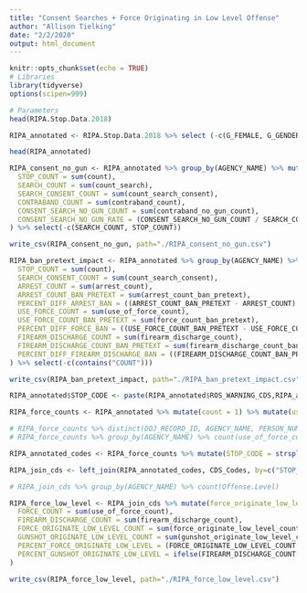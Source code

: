 ```yaml
---
title: "Consent Searches + Force Originating in Low Level Offense"
author: "Allison Tielking"
date: "2/2/2020"
output: html_document
---
```


```r
knitr::opts_chunk$set(echo = TRUE)
# Libraries
library(tidyverse)
options(scipen=999)
```


```r
# Parameters
head(RIPA.Stop.Data.2018)

RIPA_annotated <- RIPA.Stop.Data.2018 %>% select (-c(G_FEMALE, G_GENDER_NONCONFORMING, G_MALE, G_TRANSGENDER_MAN, G_TRANSGENDER_WOMAN, G_FULL, G_MULTIGENDER)) %>% select(1:14, GENDER, everything()) %>% mutate(ADS_SEARCH_PERSON = replace_na(ADS_SEARCH_PERSON, 0)) %>% mutate(ADS_SEARCH_PROPERTY = replace_na(ADS_SEARCH_PROPERTY, 0)) %>% mutate(BFS_CONSENT_GIVEN = replace_na(BFS_CONSENT_GIVEN, 0)) %>% mutate(BFS_OFFICER_SAFETY = replace_na(BFS_OFFICER_SAFETY, 0)) %>% mutate(BFS_SEARCH_WARRANT = replace_na(BFS_SEARCH_WARRANT, 0)) %>% mutate(BFS_PAROLE = replace_na(BFS_PAROLE, 0)) %>% mutate(BFS_SUSPECT_WEAPON = replace_na(BFS_SUSPECT_WEAPON, 0)) %>% mutate(BFS_VISIBLE_CONTRABAND = replace_na(BFS_VISIBLE_CONTRABAND, 0)) %>% mutate(BFS_ODOR_CONTRABAND = replace_na(BFS_ODOR_CONTRABAND, 0)) %>% mutate(BFS_CANINE_DETECT = replace_na(BFS_CANINE_DETECT, 0)) %>% mutate(BFS_EVIDENCE = replace_na(BFS_EVIDENCE, 0)) %>% mutate(BFS_INCIDENT = replace_na(BFS_INCIDENT, 0)) %>% mutate(BFS_EXIGENT_CIRCUM = replace_na(BFS_EXIGENT_CIRCUM, 0)) %>% mutate(BFS_VEHICLE_INVENT = replace_na(BFS_VEHICLE_INVENT, 0)) %>% mutate(BFS_SCHOOL_POLICY = replace_na(BFS_SCHOOL_POLICY, 0))

head(RIPA_annotated)
```


```r
RIPA_consent_no_gun <- RIPA_annotated %>% group_by(AGENCY_NAME) %>% mutate(count = 1) %>% mutate(count_search = ifelse(ADS_SEARCH_PERSON == 1 |  ADS_SEARCH_PROPERTY == 1, 1, 0)) %>% mutate(count_search_consent = ifelse(count_search == 1 & (BFS_CONSENT_GIVEN == 1 & BFS_OFFICER_SAFETY == 0 & BFS_SEARCH_WARRANT == 0 & BFS_PAROLE == 0 & BFS_SUSPECT_WEAPON == 0 & BFS_VISIBLE_CONTRABAND == 0 & BFS_ODOR_CONTRABAND == 0 & BFS_CANINE_DETECT == 0 & BFS_EVIDENCE == 0 & BFS_INCIDENT == 0 & BFS_EXIGENT_CIRCUM == 0 & BFS_VEHICLE_INVENT == 0 & BFS_SCHOOL_POLICY == 0), 1, 0)) %>% mutate(contraband_count = ifelse(CED_NONE_CONTRABAND == 0 & count_search == 1, 1, 0)) %>% mutate(contraband_no_gun_count = count_search_consent == 1 & CED_FIREARM == 0) %>% mutate(consent_search_no_weapon_count = contraband_no_gun_count == 1 & count_search_consent == 1) %>% summarize(
  STOP_COUNT = sum(count),
  SEARCH_COUNT = sum(count_search),
  SEARCH_CONSENT_COUNT = sum(count_search_consent),
  CONTRABAND_COUNT = sum(contraband_count),
  CONSENT_SEARCH_NO_GUN_COUNT = sum(contraband_no_gun_count),
  CONSENT_SEARCH_NO_GUN_RATE = (CONSENT_SEARCH_NO_GUN_COUNT / SEARCH_CONSENT_COUNT) * 100
) %>% select(-c(SEARCH_COUNT, STOP_COUNT))

write_csv(RIPA_consent_no_gun, path="./RIPA_consent_no_gun.csv")

```

```r
RIPA_ban_pretext_impact <- RIPA_annotated %>% group_by(AGENCY_NAME) %>% mutate(count = 1) %>% mutate(count_search = ifelse(ADS_SEARCH_PERSON == 1 |  ADS_SEARCH_PROPERTY == 1, 1, 0)) %>% mutate(count_search_consent = ifelse(count_search == 1 & (BFS_CONSENT_GIVEN == 1 & BFS_OFFICER_SAFETY == 0 & BFS_SEARCH_WARRANT == 0 & BFS_PAROLE == 0 & BFS_SUSPECT_WEAPON == 0 & BFS_VISIBLE_CONTRABAND == 0 & BFS_ODOR_CONTRABAND == 0 & BFS_CANINE_DETECT == 0 & BFS_EVIDENCE == 0 & BFS_INCIDENT == 0 & BFS_EXIGENT_CIRCUM == 0 & BFS_VEHICLE_INVENT == 0 & BFS_SCHOOL_POLICY == 0), 1, 0)) %>% mutate(arrest_count = ifelse(ROS_CUSTODIAL_WITHOUT_WARRANT == 1, 1, 0)) %>% mutate(use_of_force_count = ifelse(ADS_FIREARM_POINT == 1 | ADS_FIREARM_DISCHARGE == 1 | ADS_BATON == 1 | ADS_CHEM_SPRAY == 1 | ADS_IMPACT_DISCHARGE == 1 | ADS_CANINE_BITE == 1 | ADS_ELECT_DEVICE == 1 | ADS_OTHER_CONTACT == 1, 1, 0)) %>% mutate(firearm_discharge_count = ifelse(ADS_FIREARM_DISCHARGE == 1, 1, 0)) %>% mutate(arrest_count_ban_pretext = ifelse(arrest_count == 1 & count_search_consent == 0, 1, 0)) %>% mutate(force_count_ban_pretext = ifelse(use_of_force_count == 1 & count_search_consent == 0, 1, 0)) %>% mutate(firearm_discharge_count_ban_pretext = ifelse(firearm_discharge_count == 1 & count_search_consent == 0, 1, 0)) %>% summarize(
  STOP_COUNT = sum(count),
  SEARCH_CONSENT_COUNT = sum(count_search_consent),
  ARREST_COUNT = sum(arrest_count),
  ARREST_COUNT_BAN_PRETEXT = sum(arrest_count_ban_pretext),
  PERCENT_DIFF_ARREST_BAN = ((ARREST_COUNT_BAN_PRETEXT - ARREST_COUNT) / ARREST_COUNT) * 100,
  USE_FORCE_COUNT = sum(use_of_force_count),
  USE_FORCE_COUNT_BAN_PRETEXT = sum(force_count_ban_pretext),
  PERCENT_DIFF_FORCE_BAN = ((USE_FORCE_COUNT_BAN_PRETEXT - USE_FORCE_COUNT) / USE_FORCE_COUNT) * 100,
  FIREARM_DISCHARGE_COUNT = sum(firearm_discharge_count),
  FIREARM_DISCHARGE_COUNT_BAN_PRETEXT = sum(firearm_discharge_count_ban_pretext),
  PERCENT_DIFF_FIREARM_DISCHARGE_BAN = ((FIREARM_DISCHARGE_COUNT_BAN_PRETEXT - FIREARM_DISCHARGE_COUNT) / FIREARM_DISCHARGE_COUNT) * 100
) %>% select(-c(contains("COUNT")))

write_csv(RIPA_ban_pretext_impact, path="./RIPA_ban_pretext_impact.csv")

```

```r

RIPA_annotated$STOP_CODE <- paste(RIPA_annotated$ROS_WARNING_CDS,RIPA_annotated$ROS_CITATION_CDS,RIPA_annotated$ROS_IN_FIELD_CITE_RELEASE_CDS,RIPA_annotated$ROS_CUSTODIAL_WOUT_WARRANT_CDS,sep=",")

RIPA_force_counts <- RIPA_annotated %>% mutate(count = 1) %>% mutate(use_of_force_count = ifelse(ADS_FIREARM_POINT == 1 | ADS_FIREARM_DISCHARGE == 1 | ADS_BATON == 1 | ADS_CHEM_SPRAY == 1 | ADS_IMPACT_DISCHARGE == 1 | ADS_CANINE_BITE == 1 | ADS_ELECT_DEVICE == 1 | ADS_OTHER_CONTACT == 1, 1, 0)) %>% mutate(firearm_discharge_count = ifelse(ADS_FIREARM_DISCHARGE == 1, 1, 0)) %>% mutate(use_of_force_count = ifelse(is.na(use_of_force_count), 0, use_of_force_count)) %>% mutate(firearm_discharge_count = ifelse(is.na(firearm_discharge_count), 0, firearm_discharge_count)) %>% select(c(AGENCY_NAME, STOP_CODE, PERSON_NUMBER, contains("count"), DOJ_RECORD_ID))

# RIPA_force_counts %>% distinct(DOJ_RECORD_ID, AGENCY_NAME, PERSON_NUMBER)
# RIPA_force_counts %>% group_by(AGENCY_NAME) %>% count(use_of_force_count)

RIPA_annotated_codes <- RIPA_force_counts %>% mutate(STOP_CODE = strsplit(as.character(STOP_CODE), ",")) %>% unnest_legacy(STOP_CODE) %>% mutate(STOP_CODE = as.numeric(STOP_CODE)) %>% mutate(STOP_CODE = ifelse(is.na(STOP_CODE), -1, STOP_CODE))

RIPA_join_cds <- left_join(RIPA_annotated_codes, CDS_Codes, by=c("STOP_CODE"="CDS.Code")) %>% select(-c(STOP_CODE, Offense.Description)) %>% mutate(Offense.Level = ifelse(Offense.Level == "F", "Felony", "Low-Level")) %>% mutate(Offense.Level = ifelse(is.na(Offense.Level), "Low-Level", Offense.Level)) %>% arrange(AGENCY_NAME, DOJ_RECORD_ID, Offense.Level) %>% distinct(DOJ_RECORD_ID, AGENCY_NAME, PERSON_NUMBER, .keep_all = TRUE)

# RIPA_join_cds %>% group_by(AGENCY_NAME) %>% count(Offense.Level)

RIPA_force_low_level <- RIPA_join_cds %>% mutate(force_originate_low_level_count = ifelse(Offense.Level == "Low-Level" & use_of_force_count == 1, 1, 0)) %>% mutate(gunshot_originate_low_level_count = ifelse(Offense.Level == "Low-Level" & firearm_discharge_count == 1, 1, 0)) %>% group_by(AGENCY_NAME) %>% summarise(
  FORCE_COUNT = sum(use_of_force_count),
  FIREARM_DISCHARGE_COUNT = sum(firearm_discharge_count),
  FORCE_ORIGINATE_LOW_LEVEL_COUNT = sum(force_originate_low_level_count),
  GUNSHOT_ORIGINATE_LOW_LEVEL_COUNT = sum(gunshot_originate_low_level_count),
  PERCENT_FORCE_ORIGINATE_LOW_LEVEL = (FORCE_ORIGINATE_LOW_LEVEL_COUNT / FORCE_COUNT) * 100,
  PERCENT_GUNSHOT_ORIGINATE_LOW_LEVEL = ifelse(FIREARM_DISCHARGE_COUNT == 0, 0, (GUNSHOT_ORIGINATE_LOW_LEVEL_COUNT / FIREARM_DISCHARGE_COUNT) * 100)
)

write_csv(RIPA_force_low_level, path="./RIPA_force_low_level.csv")


```
